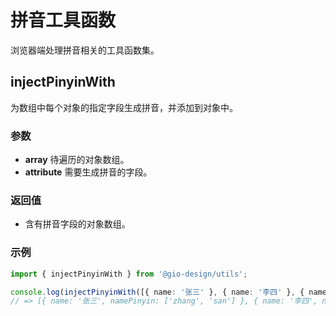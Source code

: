 
<Meta title="Pinyin Utils" />

# 拼音工具函数

<Subtitle>浏览器端处理拼音相关的工具函数集。</Subtitle>

## injectPinyinWith

为数组中每个对象的指定字段生成拼音，并添加到对象中。

### 参数

- **array** 待遍历的对象数组。
- **attribute** 需要生成拼音的字段。

### 返回值

- 含有拼音字段的对象数组。

### 示例

```ts
import { injectPinyinWith } from '@gio-design/utils';

console.log(injectPinyinWith([{ name: '张三' }, { name: '李四' }, { name: '王五' }], 'name'));
// => [{ name: '张三', namePinyin: ['zhang', 'san'] }, { name: '李四', namePinyin: ['li', 'si'] }, { name: '王五', namePinyin: ['wang', 'wu'] }]
```
